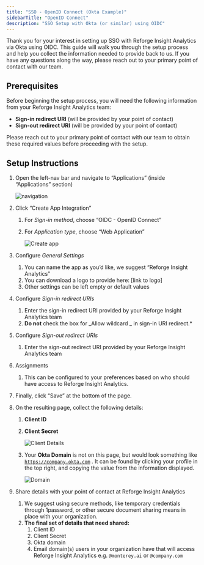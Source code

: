 ```yaml
---
title: "SSO - OpenID Connect (Okta Example)"
sidebarTitle: "OpenID Connect"
description: "SSO Setup with Okta (or similar) using OIDC"
---
```


Thank you for your interest in setting up SSO with Reforge Insight Analytics via Okta using OIDC. This guide will walk you through the setup process and help you collect the information needed to provide back to us. If you have any questions along the way, please reach out to your primary point of contact with our team.

## Prerequisites

Before beginning the setup process, you will need the following information from your Reforge Insight Analytics team:

- **Sign-in redirect URI** (will be provided by your point of contact)
- **Sign-out redirect URI** (will be provided by your point of contact)

Please reach out to your primary point of contact with our team to obtain these required values before proceeding with the setup.

## Setup Instructions

1. Open the left-nav bar and navigate to “Applications” (inside “Applications” section)

   ![navigation](/images/sso-nav-apps.png)

2. Click “Create App Integration”

   1. For _Sign-in method_, choose “OIDC - OpenID Connect”
   2. For _Application type_, choose “Web Application”

      ![Create app](/images/sso-create-app.png)

3. Configure _General Settings_
   1. You can name the app as you’d like, we suggest “Reforge Insight Analytics”
   2. You can download a logo to provide here: [link to logo]
   3. Other settings can be left empty or default values
4. Configure _Sign-in redirect URIs_
   1. Enter the sign-in redirect URI provided by your Reforge Insight Analytics team
   2. **Do not** check the box for _Allow wildcard _ in sign-in URI redirect.\*
5. Configure _Sign-out redirect URIs_
   1. Enter the sign-out redirect URI provided by your Reforge Insight Analytics team
6. Assignments
   1. This can be configured to your preferences based on who should have access to Reforge Insight Analytics.
7. Finally, click “Save” at the bottom of the page.
8. On the resulting page, collect the following details:

   1. **Client ID**
   2. **Client Secret**

      ![Client Details](/images/sso-client-details.png)

   3. Your **Okta Domain** is not on this page, but would look something like [`https://company.okta.com`](https://dev-75266790-admin.okta.com/) . It can be found by clicking your profile in the top right, and copying the value from the information displayed.

      ![Domain](/images/sso-domain.png)

9. Share details with your point of contact at Reforge Insight Analytics
   1. We suggest using secure methods, like temporary credentials through 1password, or other secure document sharing means in place with your organization.
   2. **The final set of details that need shared:**
      1. Client ID
      2. Client Secret
      3. Okta domain
      4. Email domain(s) users in your organization have that will access Reforge Insight Analytics e.g. `@monterey.ai` or `@company.com`
